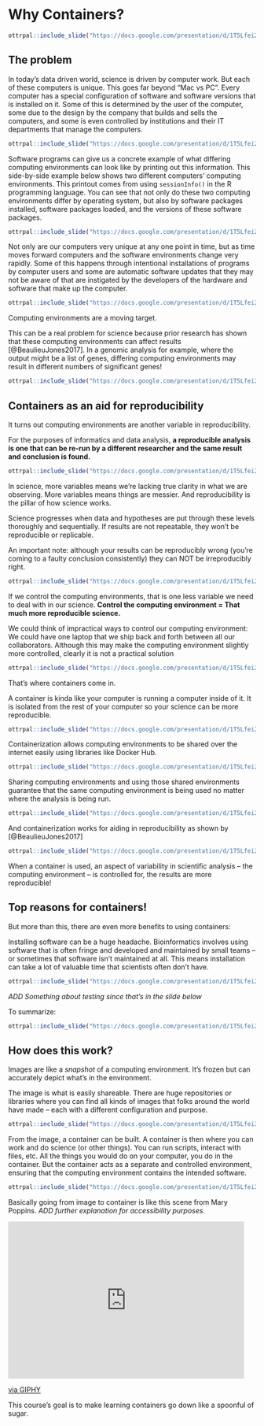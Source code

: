 
# Why Containers?


```r
ottrpal::include_slide("https://docs.google.com/presentation/d/1T5Lfei2UVou9b0qaUCrWXmkcIwAao-UcN4pHMPEE4CY/edit#slide=id.g2effc5b673e_0_828")
```

## The problem

In today's data driven world, science is driven by computer work. But each of these computers is unique. This goes far beyond "Mac vs PC". Every computer has a special configuration of software and software versions that is installed on it. Some of this is determined by the user of the computer, some due to the design by the company that builds and sells the computers, and some is even controlled by institutions and their IT departments that manage the computers.

```r
ottrpal::include_slide("https://docs.google.com/presentation/d/1T5Lfei2UVou9b0qaUCrWXmkcIwAao-UcN4pHMPEE4CY/edit#slide=id.g2effc5b673e_0_0")
```

Software programs can give us a concrete example of what differing computing environments can look like by printing out this information. This side-by-side example below shows two different computers' computing environments. This printout comes from using `sessionInfo()` in the R programming language. You can see that not only do these two computing environments differ by operating system, but also by software packages installed, software packages loaded, and the versions of these software packages.

```r
ottrpal::include_slide("https://docs.google.com/presentation/d/1T5Lfei2UVou9b0qaUCrWXmkcIwAao-UcN4pHMPEE4CY/edit#slide=id.g2effc5b673e_0_25")
```

Not only are our computers very unique at any one point in time, but as time moves forward computers and the software environments change very rapidly. Some of this happens through intentional installations of programs by computer users and some are automatic software updates that they may not be aware of that are instigated by the developers of the hardware and software that make up the computer.

```r
ottrpal::include_slide("https://docs.google.com/presentation/d/1T5Lfei2UVou9b0qaUCrWXmkcIwAao-UcN4pHMPEE4CY/edit#slide=id.g2effc5b673e_0_6")
```

Computing environments are a moving target.

This can be a real problem for science because prior research has shown that these computing environments can affect results [@BeaulieuJones2017]. In a genomic analysis for example, where the output might be a list of genes, differing computing environments may result in different numbers of significant genes!

```r
ottrpal::include_slide("https://docs.google.com/presentation/d/1T5Lfei2UVou9b0qaUCrWXmkcIwAao-UcN4pHMPEE4CY/edit#slide=id.g2effc5b673e_0_49")
```

## Containers as an aid for reproducibility

It turns out computing environments are another variable in reproducibility.

For the purposes of informatics and data analysis, **a reproducible analysis is one that can be re-run by a different researcher and the same result and conclusion is found.**

```r
ottrpal::include_slide("https://docs.google.com/presentation/d/1T5Lfei2UVou9b0qaUCrWXmkcIwAao-UcN4pHMPEE4CY/edit#slide=id.g30a4ed49e59_0_0")
```
In science, more variables means we're lacking true clarity in what we are observing. More variables means things are messier. And reproducibility is the pillar of how science works.

Science progresses when data and hypotheses are put through these levels thoroughly and sequentially. If results are not repeatable, they won’t be reproducible or replicable.

An important note: although your results can be reproducibly wrong (you're coming to a faulty conclusion consistently) they can NOT be irreproducibly right.

```r
ottrpal::include_slide("https://docs.google.com/presentation/d/1T5Lfei2UVou9b0qaUCrWXmkcIwAao-UcN4pHMPEE4CY/edit#slide=id.g30a4ed49e59_0_219")
```

If we control the computing environments, that is one less variable we need to deal with in our science. **Control the computing environment = That much more reproducible science.**

We could think of impractical ways to control our computing environment: We could have one laptop that we ship back and forth between all our collaborators. Although this may make the computing environment slightly more controlled, clearly it is not a practical solution

```r
ottrpal::include_slide("https://docs.google.com/presentation/d/1T5Lfei2UVou9b0qaUCrWXmkcIwAao-UcN4pHMPEE4CY/edit#slide=id.g2effc5b673e_0_62")
```

That's where containers come in.

A container is kinda like your computer is running a computer inside of it. It is isolated from the rest of your computer so your science can be more reproducible.

```r
ottrpal::include_slide("https://docs.google.com/presentation/d/1T5Lfei2UVou9b0qaUCrWXmkcIwAao-UcN4pHMPEE4CY/edit#slide=id.g2effc5b673e_0_72")
```

Containerization allows computing environments to be shared over the internet easily using libraries like Docker Hub.

```r
ottrpal::include_slide("https://docs.google.com/presentation/d/1T5Lfei2UVou9b0qaUCrWXmkcIwAao-UcN4pHMPEE4CY/edit#slide=id.g2effc5b673e_0_86")
```

Sharing computing environments and using those shared environments guarantee that the same computing environment is being used no matter where the analysis is being run.

```r
ottrpal::include_slide("https://docs.google.com/presentation/d/1T5Lfei2UVou9b0qaUCrWXmkcIwAao-UcN4pHMPEE4CY/edit#slide=id.g2effc5b673e_0_90")
```

And containerization works for aiding in reproducibility as shown by [@BeaulieuJones2017]

```r
ottrpal::include_slide("https://docs.google.com/presentation/d/1T5Lfei2UVou9b0qaUCrWXmkcIwAao-UcN4pHMPEE4CY/edit#slide=id.g2effc5b673e_0_94")
```

When a container is used, an aspect of variability in scientific analysis -- the computing environment -- is controlled for, the results are more reproducible!

## Top reasons for containers!

But more than this, there are even more benefits to using containers:

Installing software can be a huge headache. Bioinformatics involves using software that is often fringe and developed and maintained by small teams -- or sometimes that software isn't maintained at all. This means installation can take a lot of valuable time that scientists often don't have.

```r
ottrpal::include_slide("https://docs.google.com/presentation/d/1T5Lfei2UVou9b0qaUCrWXmkcIwAao-UcN4pHMPEE4CY/edit#slide=id.g2effc5b673e_0_56")
```

*ADD Something about testing since that's in the slide below*

To summarize:

```r
ottrpal::include_slide("https://docs.google.com/presentation/d/1T5Lfei2UVou9b0qaUCrWXmkcIwAao-UcN4pHMPEE4CY/edit#slide=id.g2effc5b673e_0_100")
```

## How does this work?

Images are like a *snapshot* of a computing environment. It's frozen but can accurately depict what's in the environment.

The image is what is easily shareable. There are huge repositories or libraries where you can find all kinds of images that folks around the world have made -- each with a different configuration and purpose.

```r
ottrpal::include_slide("https://docs.google.com/presentation/d/1T5Lfei2UVou9b0qaUCrWXmkcIwAao-UcN4pHMPEE4CY/edit#slide=id.g2effc5b673e_0_108")
```

From the image, a container can be built. A container is then where you can work and do science (or other things). You can run scripts, interact with files, etc. All the things you would do on your computer, you do in the container. But the container acts as a separate and controlled environment, ensuring that the computing environment contains the intended software.

```r
ottrpal::include_slide("https://docs.google.com/presentation/d/1T5Lfei2UVou9b0qaUCrWXmkcIwAao-UcN4pHMPEE4CY/edit#slide=id.g2effc5b673e_0_199")
```

Basically going from image to container is like this scene from Mary Poppins. *ADD further explanation for accessibility purposes.*

<iframe src="https://giphy.com/embed/bS93RNppr0aY0" width="480" height="319" style="" frameBorder="0" class="giphy-embed" allowFullScreen></iframe><p><a href="https://giphy.com/gifs/disney-picture-magic-bS93RNppr0aY0">via GIPHY</a></p>

This course's goal is to make learning containers go down like a spoonful of sugar.
